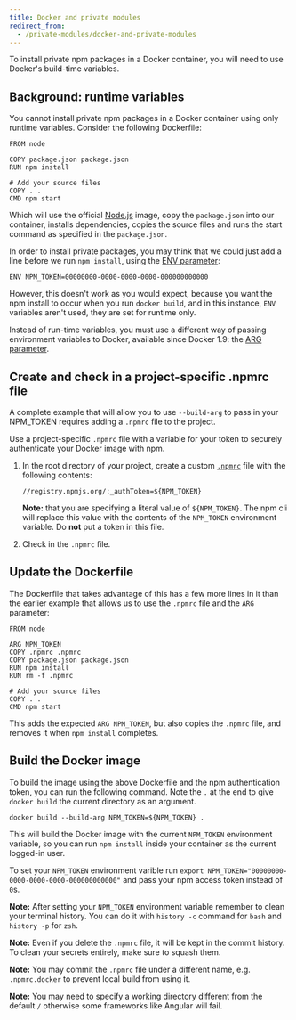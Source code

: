 ```yaml
---
title: Docker and private modules
redirect_from:
  - /private-modules/docker-and-private-modules
---
```


To install private npm packages in a Docker container, you will need to use Docker's build-time variables.

## Background: runtime variables

You cannot install private npm packages in a Docker container using only runtime variables.  Consider the following Dockerfile:

```
FROM node

COPY package.json package.json  
RUN npm install

# Add your source files
COPY . .  
CMD npm start  
```

Which will use the official [Node.js](https://hub.docker.com/_/node) image, copy the `package.json` into our container, installs dependencies, copies the source files and runs the start command as specified in the `package.json`.

In order to install private packages, you may think that we could just add a line before we run `npm install`, using the [ENV parameter](https://docs.docker.com/engine/reference/builder/#env):

```
ENV NPM_TOKEN=00000000-0000-0000-0000-000000000000
```

However, this doesn't work as you would expect, because you want the npm install to occur when you run `docker build`, and in this instance, `ENV` variables aren't used, they are set for runtime only.

Instead of run-time variables, you must use a different way of passing environment variables to Docker, available since Docker 1.9: the [ARG parameter](https://docs.docker.com/engine/reference/builder/#arg).

## Create and check in a project-specific .npmrc file

A complete example that will allow you to use `--build-arg` to pass in your NPM_TOKEN requires adding a `.npmrc` file to the project.

Use a project-specific `.npmrc` file with a variable for your token to securely authenticate your Docker image with npm.

1. In the root directory of your project, create a custom <a href="https://docs.npmjs.com/cli-documentation/files/npmrc">`.npmrc`</a> file with the following contents:

   ```
   //registry.npmjs.org/:_authToken=${NPM_TOKEN}
   ```

   **Note:** that you are specifying a literal value of `${NPM_TOKEN}`.  The npm cli will replace this value with the contents of the `NPM_TOKEN` environment variable.  Do **not** put a token in this file.

2. Check in the `.npmrc` file.

## Update the Dockerfile

The Dockerfile that takes advantage of this has a few more lines in it than the earlier example that allows us to use the `.npmrc` file and the `ARG` parameter:

```
FROM node

ARG NPM_TOKEN  
COPY .npmrc .npmrc  
COPY package.json package.json  
RUN npm install  
RUN rm -f .npmrc

# Add your source files
COPY . .  
CMD npm start
```

This adds the expected `ARG NPM_TOKEN`, but also copies the `.npmrc` file, and removes it when `npm install` completes.

## Build the Docker image

To build the image using the above Dockerfile and the npm authentication token, you can run the following command. Note the `.` at the end to give `docker build` the current directory as an argument.

```
docker build --build-arg NPM_TOKEN=${NPM_TOKEN} .
```

This will build the Docker image with the current `NPM_TOKEN` environment variable, so you can run `npm install` inside your container as the current logged-in user.

To set your `NPM_TOKEN` environment varible run `export NPM_TOKEN="00000000-0000-0000-0000-000000000000"` and pass your npm access token instead of `0`s.

<Note>
  
**Note:** After setting your `NPM_TOKEN` environment variable remember to clean your terminal history. You can do it with `history -c` command for `bash` and `history -p` for `zsh`.

**Note:** Even if you delete the `.npmrc` file, it will be kept in the commit history. To clean your secrets entirely, make sure to squash them.

**Note:** You may commit the `.npmrc` file under a different name, e.g. `.npmrc.docker` to prevent local build from using it.

**Note:** You may need to specify a working directory different from the default `/`  otherwise some frameworks like Angular will fail.

</Note>
